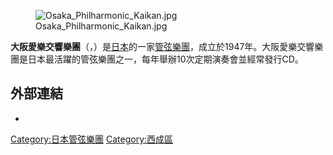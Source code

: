 {{expand|time=2015-11-06T15:42:05+00:00}}
{{unreferenced|time=2015-11-06T15:42:05+00:00}}
[[File:Osaka_Philharmonic_Kaikan.jpg|thumb]]

'''大阪愛樂交響樂團'''（{{lang-ja|大阪フィルハーモニー交響楽団}}，{{lang-en|Osaka Philharmonic Orchestra}}）是[[日本|日本]]的一家[[管弦樂團|管弦樂團]]，成立於1947年。大阪愛樂交響樂團是日本最活躍的管弦樂團之一，每年舉辦10次定期演奏會並經常發行CD。

== 外部連結 ==
* {{Official|http://www.osaka-phil.com/}}

[[Category:日本管弦樂團|Category:日本管弦樂團]]
[[Category:西成區|Category:西成區]]